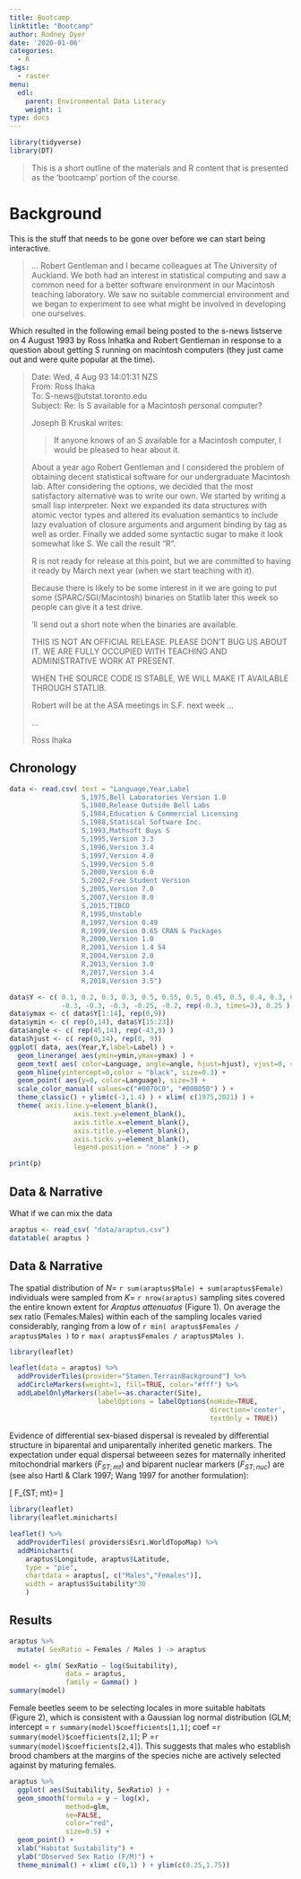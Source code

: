 ```yaml
---
title: Bootcamp
linktitle: "Bootcamp"
author: Rodney Dyer
date: '2020-01-06'
categories:
  - R
tags:
  - raster
menu:
  edl:
    parent: Environmental Data Literacy
    weight: 1
type: docs
---
```


```r
library(tidyverse)
library(DT)
```


> This is a short outline of the materials and R content that is presented as the 'bootcamp' portion of the course.


# Background 

This is the stuff that needs to be gone over before we can start being interactive.  

> ... Robert Gentleman and I became colleagues at The University of Auckland. We both had an interest in statistical computing and saw a common need for a better software environment in our Macintosh teaching laboratory. We saw no suitable commercial environment and we began to experiment to see what might be involved in developing one ourselves.

Which resulted in the following email being posted to the s-news listserve on 4 August 1993 by Ross Inhatka and Robert Gentleman in response to a question about getting S running on macintosh computers (they just came out and were quite popular at the time).


> Date: Wed, 4 Aug 93 14:01:31 NZS  
> From: Ross Ihaka   
> To: S-news@utstat.toronto.edu  
> Subject: Re: Is  S  available for a Macintosh personal computer?  
> 
> Joseph B Kruskal writes:
> 
> > If anyone knows of an S available for a Macintosh computer, I
> would be pleased to hear about it. 
> 
> About a year ago Robert Gentleman and I considered the problem of
> obtaining decent statistical software for our undergraduate
> Macintosh lab.  After considering the options, we decided that
> the most satisfactory alternative was to write our own.  We
> started by writing a small lisp interpreter.  Next we expanded
> its data structures with atomic vector types and altered its
> evaluation semantics to include lazy evaluation of closure
> arguments and argument binding by tag as well as order.  Finally
> we added some syntactic sugar to make it look somewhat like S.
> We call the result "R".
> 
> R is not ready for release at this point, but we are committed to
> having it ready by March next year (when we start teaching with
> it).
> 
> Because there is likely to be some interest in it we are going to
> put some (SPARC/SGI/Macintosh) binaries on Statlib later this
> week so people can give it a test drive.
> 
> 'll send out a short note when the binaries are available.
> 
> THIS IS NOT AN OFFICIAL RELEASE.  PLEASE DON'T BUG US ABOUT IT.
> WE ARE FULLY OCCUPIED WITH TEACHING AND ADMINISTRATIVE WORK AT
> PRESENT.
> 
> WHEN THE SOURCE CODE IS STABLE, WE WILL MAKE IT AVAILABLE THROUGH
> STATLIB.
> 
> Robert will be at the ASA meetings in S.F. next week ...
>
> ...
> 
> Ross Ihaka


## Chronology


```r
data <- read.csv( text = "Language,Year,Label
                  S,1975,Bell Laboratories Version 1.0
                  S,1980,Release Outside Bell Labs
                  S,1984,Education & Commercial Licensing
                  S,1988,Statiscal Software Inc.
                  S,1993,Mathsoft Buys S
                  S,1995,Version 3.3
                  S,1996,Version 3.4
                  S,1997,Version 4.0
                  S,1999,Version 5.0
                  S,2000,Version 6.0
                  S,2002,Free Student Version
                  S,2005,Version 7.0
                  S,2007,Version 8.0
                  S,2015,TIBCO
                  R,1995,Unstable
                  R,1997,Version 0.49
                  R,1999,Version 0.65 CRAN & Packages
                  R,2000,Version 1.0
                  R,2001,Version 1.4 S4
                  R,2004,Version 2.0
                  R,2013,Version 3.0
                  R,2017,Version 3.4
                  R,2018,Version 3.5")

data$Y <- c( 0.1, 0.2, 0.3, 0.3, 0.5, 0.55, 0.5, 0.45, 0.5, 0.4, 0.3, 0.2, 0.1, 0.1,
             -0.3, -0.3, -0.3, -0.25, -0.2, rep(-0.3, times=3), 0.25 )
data$ymax <- c( data$Y[1:14], rep(0,9))
data$ymin <- c( rep(0,14), data$Y[15:23])
data$angle <- c( rep(45,14), rep(-43,9) )
data$hjust <- c( rep(0,14), rep(0, 9))
ggplot( data, aes(Year,Y,label=Label) ) + 
  geom_linerange( aes(ymin=ymin,ymax=ymax) ) +
  geom_text( aes( color=Language, angle=angle, hjust=hjust), vjust=0, size=3) +
  geom_hline(yintercept=0,color = "black", size=0.3) + 
  geom_point( aes(y=0, color=Language), size=3) + 
  scale_color_manual( values=c("#0070C0", "#00B050") ) + 
  theme_classic() + ylim(c(-1,1.4) ) + xlim( c(1975,2021) ) + 
  theme( axis.line.y=element_blank(),
                axis.text.y=element_blank(),
                axis.title.x=element_blank(),
                axis.title.y=element_blank(),
                axis.ticks.y=element_blank(),
                legend.position = "none" ) -> p

print(p)
```


## Data & Narrative

What if we can mix the data

```r
araptus <- read_csv( "data/araptus.csv")
datatable( araptus )
```



## Data & Narrative 

The spatial distribution of $N =$ `r sum(araptus$Male) + sum(araptus$Female)` individuals were sampled from $K =$ `r nrow(araptus)` sampling sites covered the entire known extent for *Araptus attenuatus* (Figure 1).  On average the sex ratio (Females:Males) within each of the sampling locales varied considerably, ranging from a low of `r min( araptus$Females / araptus$Males )` to `r max( araptus$Females / araptus$Males )`.

```r
library(leaflet) 

leaflet(data = araptus) %>%
  addProviderTiles(provider="Stamen.TerrainBackground") %>%
  addCircleMarkers(weight=1, fill=TRUE, color="#fff") %>%
  addLabelOnlyMarkers(label=~as.character(Site), 
                      labelOptions = labelOptions(noHide=TRUE,
                                                  direction='center',
                                                  textOnly = TRUE))


```

Evidence of differential sex-biased dispersal is revealed by differential structure in biparental and uniparentally inherited genetic markers.  The expectation under equal dispersal betweeen sezes for maternally inherited mitochondrial markers ($F_{ST;mt}$) and biparent nuclear markers ($F_{ST; nuc}$) are (see also Hartl & Clark 1997; Wang 1997 for another formulation):

\[
F_{ST; mt}= \frac{8 F_{ST;nuc}}{1 + 7 F_{ST; nuc} }
\]



```r
library(leaflet)
library(leaflet.minicharts)

leaflet() %>%
  addProviderTiles( providers$Esri.WorldTopoMap) %>%
  addMinicharts( 
    araptus$Longitude, araptus$Latitude,
    type = "pie",
    chartdata = araptus[, c("Males","Females")],
    width = araptus$Suitability*30
    )

```


## Results

```r
araptus %>%
  mutate( SexRatio = Females / Males ) -> araptus

model <- glm( SexRatio ~ log(Suitability), 
              data = araptus,
              family = Gamma() )
summary(model)
```

Female beetles seem to be selecting locales in more suitable habitats (Figure 2), which is consistent with a Gaussian log normal distribution (GLM; intercept = `r summary(model)$coefficients[1,1]`; coef =`r summary(model)$coefficients[2,1]`; P =`r summary(model)$coefficients[2,4]`).  This suggests that males who establish brood chambers at the margins of the species niche are actively selected against by maturing females.

```r
araptus %>%
  ggplot( aes(Suitability, SexRatio) ) + 
  geom_smooth(formula = y ~ log(x), 
              method=glm, 
              se=FALSE, 
              color="red",
              size=0.5) +
  geom_point() +
  xlab("Habitat Suitability") +
  ylab("Observed Sex Ratio (F/M)") +
  theme_minimal() + xlim( c(0,1) ) + ylim(c(0.25,1.75))
```





